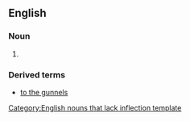 ==English==

===Noun===
{{infl|en|noun}}[[Category:English nouns that lack inflection template]]

# {{alternative spelling of|gunwale}}

===Derived terms===
* [[to the gunnels]]